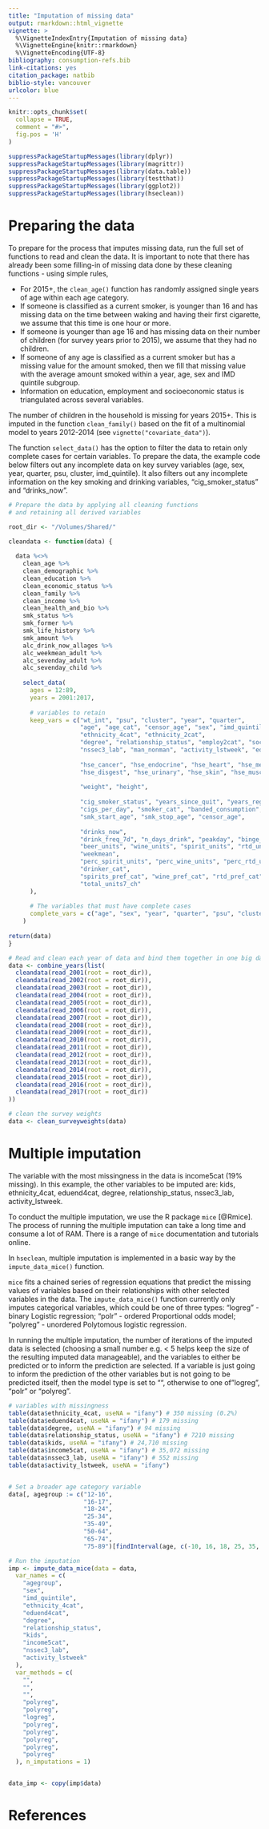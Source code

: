 ```yaml
---
title: "Imputation of missing data"
output: rmarkdown::html_vignette
vignette: >
  %\VignetteIndexEntry{Imputation of missing data}
  %\VignetteEngine{knitr::rmarkdown}
  %\VignetteEncoding{UTF-8}
bibliography: consumption-refs.bib
link-citations: yes
citation_package: natbib
biblio-style: vancouver
urlcolor: blue
---
```


```r
knitr::opts_chunk$set(
  collapse = TRUE,
  comment = "#>",
  fig.pos = 'H'
)
```

```r
suppressPackageStartupMessages(library(dplyr))
suppressPackageStartupMessages(library(magrittr))
suppressPackageStartupMessages(library(data.table))
suppressPackageStartupMessages(library(testthat))
suppressPackageStartupMessages(library(ggplot2))
suppressPackageStartupMessages(library(hseclean))
```

# Preparing the data
To prepare for the process that imputes missing data, run the full set of functions to read and clean the data. It is important to note that there has already been some filling-in of missing data done by these cleaning functions - using simple rules,

- For 2015+, the `clean_age()` function has randomly assigned single years of age within each age category.  
- If someone is classified as a current smoker, is younger than 16 and has missing data on the time between waking and having their first cigarette, we assume that this time is one hour or more.  
- If someone is younger than age 16 and has missing data on their number of children (for survey years prior to 2015), we assume that they had no children.  
- If someone of any age is classified as a current smoker but has a missing value for the amount smoked, then we fill that missing value with the average amount smoked within a year, age, sex and IMD quintile subgroup.  
- Information on education, employment and socioeconomic status is triangulated across several variables.  

The number of children in the household is missing for years 2015+. This is imputed in the function `clean_family()` based on the fit of a multinomial model to years 2012-2014 (see `vignette("covariate_data")`).  

The function `select_data()` has the option to filter the data to retain only complete cases for certain variables. To prepare the data, the example code below filters out any incomplete data on key survey variables (age, sex, year, quarter, psu, cluster, imd_quintile). It also filters out any incomplete information on the key smoking and drinking variables, "cig_smoker_status" and "drinks_now".    

```r
# Prepare the data by applying all cleaning functions 
# and retaining all derived variables

root_dir <- "/Volumes/Shared/"

cleandata <- function(data) {
  
  data %<>%
    clean_age %>%
    clean_demographic %>% 
    clean_education %>%
    clean_economic_status %>%
    clean_family %>%
    clean_income %>%
    clean_health_and_bio %>%
    smk_status %>%
    smk_former %>%
    smk_life_history %>%
    smk_amount %>%
    alc_drink_now_allages %>%
    alc_weekmean_adult %>%
    alc_sevenday_adult %>%
    alc_sevenday_child %>%
    
    select_data(
      ages = 12:89,
      years = 2001:2017,
      
      # variables to retain
      keep_vars = c("wt_int", "psu", "cluster", "year", "quarter",
                    "age", "age_cat", "censor_age", "sex", "imd_quintile",
                    "ethnicity_4cat", "ethnicity_2cat",
                    "degree", "relationship_status", "employ2cat", "social_grade", "kids", "income5cat",
                    "nssec3_lab", "man_nonman", "activity_lstweek", "eduend4cat",
                    
                    "hse_cancer", "hse_endocrine", "hse_heart", "hse_mental", "hse_nervous", "hse_eye", "hse_ear", "hse_respir", 
                    "hse_disgest", "hse_urinary", "hse_skin", "hse_muscskel", "hse_infect", "hse_blood",
                    
                    "weight", "height",
                    
                    "cig_smoker_status", "years_since_quit", "years_reg_smoker", "cig_ever",
                    "cigs_per_day", "smoker_cat", "banded_consumption", "cig_type", "time_to_first_cig",
                    "smk_start_age", "smk_stop_age", "censor_age",
                    
                    "drinks_now", 
                    "drink_freq_7d", "n_days_drink", "peakday", "binge_cat",
                    "beer_units", "wine_units", "spirit_units", "rtd_units", 
                    "weekmean", 
                    "perc_spirit_units", "perc_wine_units", "perc_rtd_units", "perc_beer_units", 
                    "drinker_cat", 
                    "spirits_pref_cat", "wine_pref_cat", "rtd_pref_cat", "beer_pref_cat", 
                    "total_units7_ch"
      ),
      
      # The variables that must have complete cases
      complete_vars = c("age", "sex", "year", "quarter", "psu", "cluster", "cig_smoker_status", "drinks_now")
    )
  
return(data)
}

# Read and clean each year of data and bind them together in one big dataset
data <- combine_years(list(
  cleandata(read_2001(root = root_dir)),
  cleandata(read_2002(root = root_dir)),
  cleandata(read_2003(root = root_dir)),
  cleandata(read_2004(root = root_dir)),
  cleandata(read_2005(root = root_dir)),
  cleandata(read_2006(root = root_dir)),
  cleandata(read_2007(root = root_dir)),
  cleandata(read_2008(root = root_dir)),
  cleandata(read_2009(root = root_dir)),
  cleandata(read_2010(root = root_dir)),
  cleandata(read_2011(root = root_dir)),
  cleandata(read_2012(root = root_dir)),
  cleandata(read_2013(root = root_dir)),
  cleandata(read_2014(root = root_dir)),
  cleandata(read_2015(root = root_dir)),
  cleandata(read_2016(root = root_dir)),
  cleandata(read_2017(root = root_dir))
))

# clean the survey weights
data <- clean_surveyweights(data)
```

# Multiple imputation
The variable with the most missingness in the data is income5cat (19% missing). In this example, the other variables to be imputed are: kids, ethnicity_4cat, eduend4cat, degree, relationship_status, nssec3_lab, activity_lstweek.   

To conduct the multiple imputation, we use the R package `mice` [@Rmice]. The process of running the multiple imputation can take a long time and consume a lot of RAM. There is a range of `mice` documentation and tutorials online.    

In `hseclean`, multiple imputation is implemented in a basic way by the `impute_data_mice()` function.    

`mice` fits a chained series of regression equations that predict the missing values of variables based on their relationships with other selected variables in the data. The `impute_data_mice()` function currently only imputes categorical variables, which could be one of three types: "logreg" - binary Logistic regression; "polr" - ordered Proportional odds model; "polyreg" - unordered Polytomous logistic regression.    

In running the multiple imputation, the number of iterations of the imputed data is selected (choosing a small number e.g. < 5 helps keep the size of the resulting imputed data manageable), and the variables to either be predicted or to inform the prediction are selected. If a variable is just going to inform the prediction of the other variables but is not going to be predicted itself, then the model type is set to "", otherwise to one of "logreg", "polr" or "polyreg".     

```r
# variables with missingness
table(data$ethnicity_4cat, useNA = "ifany") # 350 missing (0.2%)
table(data$eduend4cat, useNA = "ifany") # 179 missing
table(data$degree, useNA = "ifany") # 94 missing
table(data$relationship_status, useNA = "ifany") # 7210 missing
table(data$kids, useNA = "ifany") # 24,710 missing
table(data$income5cat, useNA = "ifany") # 35,072 missing
table(data$nssec3_lab, useNA = "ifany") # 552 missing
table(data$activity_lstweek, useNA = "ifany")


# Set a broader age category variable
data[, agegroup := c("12-16",
                     "16-17",
                     "18-24",
                     "25-34",
                     "35-49",
                     "50-64",
                     "65-74",
                     "75-89")[findInterval(age, c(-10, 16, 18, 25, 35, 50, 65, 75, 1000))]]

# Run the imputation
imp <- impute_data_mice(data = data,
  var_names = c(
    "agegroup",
    "sex",
    "imd_quintile",
    "ethnicity_4cat",
    "eduend4cat",
    "degree",
    "relationship_status",
    "kids",
    "income5cat",
    "nssec3_lab",
    "activity_lstweek"
  ),
  var_methods = c(
    "",
    "",
    "",
    "polyreg",
    "polyreg",
    "logreg",
    "polyreg",
    "polyreg",
    "polyreg",
    "polyreg",
    "polyreg"
  ), n_imputations = 1)


data_imp <- copy(imp$data)
```

# References




